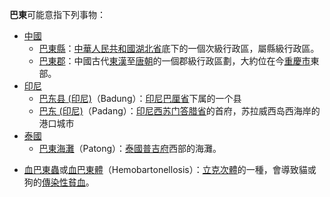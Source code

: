 '''巴東'''可能意指下列事物：
{{wiktionary}}

* [[中國|中國]]
** [[巴東縣|巴東縣]]：[[中華人民共和國|中華人民共和國]][[湖北省|湖北省]]底下的一個次級行政區，屬縣級行政區。
** [[巴東郡|巴東郡]]：中國古代[[東漢|東漢]]至[[唐朝|唐朝]]的一個郡級行政區劃，大約位在今[[重慶市|重慶市]]東部。
* [[印尼|印尼]]
** [[巴东县_(印尼)|巴东县 (印尼)]]（Badung）：[[印尼|印尼]][[巴厘省|巴厘省]]下属的一个县
** [[巴东_(印尼)|巴东 (印尼)]]（Padang）：[[印尼|印尼]][[西苏门答腊省|西苏门答腊省]]的首府，苏拉威西岛西海岸的港口城市
* [[泰國|泰國]]
** [[巴東海灘|巴東海灘]]（Patong）：[[泰國|泰國]][[普吉府|普吉府]]西部的海灘。

*[[血巴東蟲|血巴東蟲]]或[[血巴東體|血巴東體]]（Hemobartonellosis）：[[立克次體|立克次體]]的一種，會導致貓或狗的[[傳染性貧血|傳染性貧血]]。
{{disambig|Cat=二字地名消歧义}}
